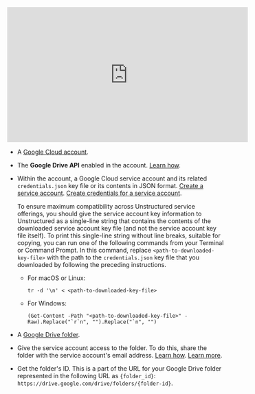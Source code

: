 <iframe
width="560"
height="315"
src="https://www.youtube.com/embed/ZiRD7hC-wh8"
title="YouTube video player"
frameborder="0"
allow="accelerometer; autoplay; clipboard-write; encrypted-media; gyroscope; picture-in-picture"
allowfullscreen
></iframe>

- A [Google Cloud account](https://console.cloud.google.com).
- The **Google Drive API** enabled in the account. 
  [Learn how](https://cloud.google.com/apis/docs/getting-started#enabling_apis).
- Within the account, a Google Cloud service account and its related `credentials.json` key file or its contents in JSON format. 
  [Create a service account](https://developers.google.com/workspace/guides/create-credentials#create_a_service_account). 
  [Create credentials for a service account](https://developers.google.com/workspace/guides/create-credentials#create_credentials_for_a_service_account).

  To ensure maximum compatibility across Unstructured service offerings, you should give the service account key information to Unstructured as 
  a single-line string that contains the contents of the downloaded service account key file (and not the service account key file itself). 
  To print this single-line string without line breaks, suitable for copying, you can run one of the following commands from your Terminal or Command Prompt. 
  In this command, replace `<path-to-downloaded-key-file>` with the path to the `credentials.json` key file that you downloaded by following the preceding instructions.

  - For macOS or Linux: 

    ```text
    tr -d '\n' < <path-to-downloaded-key-file>
    ```

  - For Windows:

    ```text
    (Get-Content -Path "<path-to-downloaded-key-file>" -Raw).Replace("`r`n", "").Replace("`n", "")
    ```

- A [Google Drive folder](https://support.google.com/drive/answer/2375091).
- Give the service account access to the folder. To do this, share the folder with the service account's email address. 
  [Learn how](https://support.google.com/drive/answer/7166529). 
  [Learn more](https://www.googlecloudcommunity.com/gc/Workspace-Q-A/Can-i-give-access-to-document-of-google-drive-to-service-account/m-p/530106).  
- Get the folder's ID. This is a part of the URL for your Google Drive folder represented in the following URL as `{folder_id}`: `https://drive.google.com/drive/folders/{folder-id}`.
